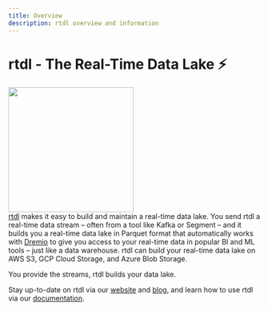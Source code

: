 ```yaml
---
title: Overview
description: rtdl overview and information
---
```


# rtdl - The Real-Time Data Lake ⚡️
<img src="/docs/assets/images/rtdl-logo.png" height="250px" width="250px"></img>  
[rtdl](https://rtdl.io) makes it easy to build and maintain a real-time data lake. You send rtdl 
a real-time data stream – often from a tool like Kafka or Segment – and it builds you a real-time 
data lake in Parquet format that automatically works with [Dremio](https://www.dremio.com/) to 
give you access to your real-time data in popular BI and ML tools – just like a data warehouse. 
rtdl can build your real-time data lake on AWS S3, GCP Cloud Storage, and Azure Blob Storage.  
  
You provide the streams, rtdl builds your data lake.  
  
Stay up-to-date on rtdl via our [website](https://rtdl.io/) and [blog](https://rtdl.io/blog/), 
and learn how to use rtdl via our [documentation](https://rtdl.io/docs/).
